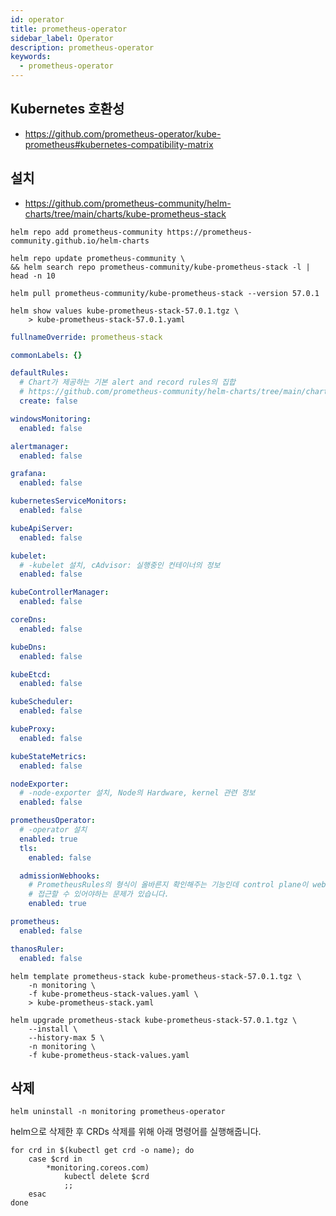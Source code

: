 ```yaml
---
id: operator
title: prometheus-operator
sidebar_label: Operator
description: prometheus-operator
keywords:
  - prometheus-operator
---
```


## Kubernetes 호환성

- https://github.com/prometheus-operator/kube-prometheus#kubernetes-compatibility-matrix

## 설치

- https://github.com/prometheus-community/helm-charts/tree/main/charts/kube-prometheus-stack

```shell
helm repo add prometheus-community https://prometheus-community.github.io/helm-charts
```

```shell
helm repo update prometheus-community \
&& helm search repo prometheus-community/kube-prometheus-stack -l | head -n 10
```

```shell
helm pull prometheus-community/kube-prometheus-stack --version 57.0.1
```

```shell
helm show values kube-prometheus-stack-57.0.1.tgz \
    > kube-prometheus-stack-57.0.1.yaml
```

```yaml title="kube-prometheus-stack-values.yaml"
fullnameOverride: prometheus-stack

commonLabels: {}

defaultRules:
  # Chart가 제공하는 기본 alert and record rules의 집합
  # https://github.com/prometheus-community/helm-charts/tree/main/charts/kube-prometheus-stack/templates/prometheus/rules-1.14
  create: false

windowsMonitoring:
  enabled: false

alertmanager:
  enabled: false

grafana:
  enabled: false

kubernetesServiceMonitors:
  enabled: false

kubeApiServer:
  enabled: false

kubelet:
  # -kubelet 설치, cAdvisor: 실행중인 컨테이너의 정보
  enabled: false

kubeControllerManager:
  enabled: false

coreDns:
  enabled: false

kubeDns:
  enabled: false

kubeEtcd:
  enabled: false

kubeScheduler:
  enabled: false

kubeProxy:
  enabled: false

kubeStateMetrics:
  enabled: false

nodeExporter:
  # -node-exporter 설치, Node의 Hardware, kernel 관련 정보
  enabled: false

prometheusOperator:
  # -operator 설치
  enabled: true
  tls:
    enabled: false

  admissionWebhooks:
    # PrometheusRules의 형식이 올바른지 확인해주는 기능인데 control plane이 webhook 서비스에
    # 접근할 수 있어야하는 문제가 있습니다.
    enabled: true

prometheus:
  enabled: false

thanosRuler:
  enabled: false
```

```shell
helm template prometheus-stack kube-prometheus-stack-57.0.1.tgz \
    -n monitoring \
    -f kube-prometheus-stack-values.yaml \
    > kube-prometheus-stack.yaml
```

```shell
helm upgrade prometheus-stack kube-prometheus-stack-57.0.1.tgz \
    --install \
    --history-max 5 \
    -n monitoring \
    -f kube-prometheus-stack-values.yaml
```

## 삭제

```shell
helm uninstall -n monitoring prometheus-operator
```

helm으로 삭제한 후 CRDs 삭제를 위해 아래 명령어를 실행해줍니다.

```shell
for crd in $(kubectl get crd -o name); do
    case $crd in
        *monitoring.coreos.com)
            kubectl delete $crd
            ;;
    esac
done
```
